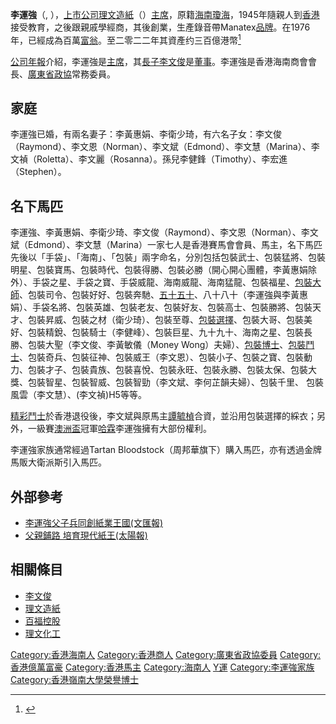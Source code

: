 '''李運強'''（{{lang-en|'''Patrick Lee'''}}, {{bd|1940年|catIdx=L李}}），[[上市公司|上市公司]][[理文造紙|理文造紙]]（{{sehk2|2314}}）[[主席|主席]]，原籍[[海南|海南]][[瓊海|瓊海]]，1945年隨親人到[[香港|香港]]接受教育，之後跟親戚學經商，其後創業，生產錄音帶Manatex[[品牌|品牌]]。在1976年，已經成為百萬[[富翁|富翁]]。至二零二二年其資產约三百億港幣<ref>{{Cite web |url=https://www.forbeschina.com/lists/1757 |title=福布斯全球2021年富豪榜 |access-date=2022-03-29 |archive-date=2021-05-21 |archive-url=https://web.archive.org/web/20210521002609/https://www.forbeschina.com/lists/1757 }}</ref> 

[[公司|公司]][[年報|年報]]介紹，李運強是[[主席|主席]]，其[[長子|長子]][[李文俊_(企業家)|李文俊]]是[[董事|董事]]。李運強是香港海南商會會長、[[廣東省|廣東省]][[政協|政協]]常務委員。

==家庭==
李運強已婚，有兩名妻子：李黃惠娟、李衛少琦，有六名子女：李文俊（Raymond）、李文恩（Norman）、李文斌（Edmond）、李文慧（Marina）、李文禎（Roletta）、李文麗（Rosanna）。孫兒李健鋒（Timothy）、李宏進（Stephen）。

==名下馬匹==
李運強、李黃惠娟、李衛少琦、李文俊（Raymond）、李文恩（Norman）、李文斌（Edmond）、李文慧（Marina）一家七人是香港賽馬會會員、馬主，名下馬匹先後以「手袋」、「海南」、「包裝」兩字命名，分別包括包裝武士、包裝猛將、包裝明星、包裝寶馬、包裝時代、包裝得勝、包裝必勝（開心開心團體，李黃惠娟除外）、手袋之星、手袋之寶、手袋威龍、海南威龍、海南猛龍、包裝福星、[[包裝大師|包裝大師]]、包裝司令、包裝好好、包裝奔馳、[[五十五十|五十五十]]、八十八十（李運強與李黃惠娟）、手袋名將、包裝英雄、包裝老友、包裝好友、包裝高士、包裝勝將、包裝天才、包裝昇威、包裝之材（衛少琦）、包裝至尊、[[包裝選擇|包裝選擇]]、包裝大哥、包裝美好、包裝精銳、包裝騎士（李健峰）、包裝巨星、九十九十、海南之星、包裝長勝、包裝大聖（李文俊、李黃敏儀（Money Wong）夫婦）、[[包裝博士|包裝博士]]、[[包裝鬥士|包裝鬥士]]、包裝奇兵、包裝征神、包裝威王（李文恩）、包裝小子、包裝之寶、包裝動力、包裝才子、包裝貴族、包裝喜悅、包裝永旺、包裝永勝、包裝太保、包裝大獎、包裝智星、包裝智威、包裝智勁（李文斌、李何芷韻夫婦）、包裝千里、 包裝風雲（李文慧）、(李文禎)H5等等。

[[精彩鬥士|精彩鬥士]]於香港退役後，李文斌與原馬主[[譚毓楨|譚毓楨]]合資，並沿用包裝選擇的綵衣；另外，一級賽[[澳洲盃|澳洲盃]]冠軍[[哈霖|哈霖]]李運強擁有大部份權利。

李運強家族通常經過Tartan Bloodstock（周邦華旗下）購入馬匹，亦有透過金牌馬販大衛派斯引入馬匹。

==外部參考==
*[http://paper.wenweipo.com/2004/09/09/HK0409090097.htm 李運強父子兵同創紙業王國(文匯報)] {{Wayback|url=http://paper.wenweipo.com/2004/09/09/HK0409090097.htm |date=20190609192457 }}
*[http://the-sun.on.cc/cnt/news/20110921/00410_010.html 父親鋪路 培育現代紙王(太陽報)] {{Wayback|url=http://the-sun.on.cc/cnt/news/20110921/00410_010.html |date=20170602223738 }}
==相關條目==
*[[李文俊_(企業家)|李文俊]]
*[[理文造紙|理文造紙]]
*[[百福控股|百福控股]]
*[[理文化工|理文化工]]


{{DEFAULTSORT:Li李}}
[[Category:香港海南人|Category:香港海南人]]
[[Category:香港商人|Category:香港商人]]
[[Category:廣東省政協委員|Category:廣東省政協委員]]
[[Category:香港億萬富豪|Category:香港億萬富豪]]
[[Category:香港馬主|Category:香港馬主]]
[[Category:海南人|Category:海南人]]
[[Category:李姓|Y運]]
[[Category:李運強家族|Category:李運強家族]]
[[Category:香港嶺南大學榮譽博士|Category:香港嶺南大學榮譽博士]]